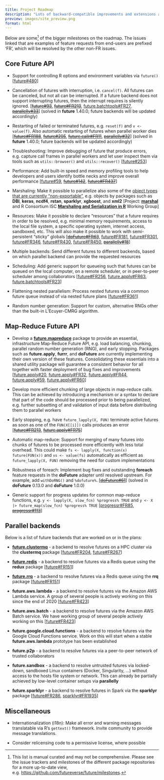 ```yaml
---
title: Project Roadmap
description: "Lots of backward-compatible improvements and extensions ahead"
preview: images/site_preview.png
format: html
---
```


Below are some^[This list is manual curated and may not be comprehensive.  Please see the issue trackers and milestones of the different package repositories for a more up-to-date view, e.g. <https://github.com/futureverse/future/milestones>.] of the bigger milestones on the roadmap.  The issues linked that are examples of feature requests from end-users are prefixed 'FR', which will be resolved by the other non-FR issues.


## Core Future API

* Support for controlling R options and environment variables via `future()`
  [[future#480]]

* Cancellation of futures with interruption, i.e. `cancel(f)`. All futures can be canceled, but not all can be interrupted. If a future backend does not support interrupting futures, then the interrupt requires is silently ignored.
  [~~[future#93]~~, ~~[future#FR213]~~, [future.batchtools#FR27], ~~[parallelly#33]~~] (solved in **future** 1.40.0; future backends will be updated accordingly)

* Restarting of failed or terminated futures, e.g. `reset(f)` and `v <- value(f)`.  Also automatic restarting of futures when parallel worker dies
  [~~[future#FR188]~~, ~~[future#205]~~, ~~[future.callr#FR11]~~, ~~[parallelly#32]~~] (solved in **future** 1.40.0; future backends will be updated accordingly)

* Troubleshooting: Improve debugging of future that produce errors, e.g. capture call frames in parallel workers and let user inspect them via tools such as `utils::browser()` and `utils::recover()`
  [[future#253]]

* Performance: Add built-in speed and memory profiling tools to help developers and users identify bottle necks and improve overall performance
  [[future#59], ~~[future#142]~~, ~~[future#FR437]~~]

* Marshaling: Make it possible to parallelize also some of the [object types that are currently "non-exportable"](https://future.futureverse.org/articles/future-4-non-exportable-objects.html), e.g. objects by packages such as **DBI**, **keras**, **ncdf4**, **rstan**, **sparklyr**, **xgboost**, and **xml2**
  [Project: **[marshal]** and R Consortium ISC **[Marshaling and Serialization in R]** Working Group]

* Resources: Make it possible to declare "resources" that a future requires in order to be resolved, e.g. minimal memory requirements, access to the local file system, a specific operating system, internet access, sandboxed, etc.  This will also make it possible to work with semi-persistent "sticky" globals
  [~~[doFuture#FR63]~~, [future#FR181], [future#FR301], [future#FR346], [future#FR430], [future#FR450], ~~[parallelly#18]~~]

* Multiple backends: Send different futures to different backends, based on which parallel backend can provide the requested resources

* Scheduling: Add generic support for queueing such that futures can be queued on the local computer, on a remote scheduler, or in peer-to-peer scheduler among collaborators
  [[future#FR256], [future.apply#FR63], [future.batchtools#FR23]]

* Flattening nested parallelism: Process nested futures via a common future queue instead of via nested future plans
  [[future#FR361]]

* Random number generation: Support for custom, alternative RNGs other
  than the built-in L'Ecuyer-CMRG algorithm.



## Map-Reduce Future API

* Develop a **[future.mapreduce]** package to provide an essential, infrastructure Map-Reduce Future API, e.g. load balancing, chunking, parallel random number generation (RNG), and early stopping.  Packages such as **future.apply**, **furrr**, and **doFuture** are currently implementing their own version of these features.  Consolidating these essentials into a shared utility package will guarantee a consistent behavior for all together with faster deployment of bug fixes and improvements
  [[future.apply#20], [future.apply#FR32], [future.apply#FR44], [future.apply#59], [future.apply#FR60]]
  
* Develop more efficient chunking of large objects in map-reduce calls.  This can be achieved by introducing a mechanism or a syntax to declare that part of the code should be processed prior to being parallelized, e.g. further subsetting of and validation of input data before distributing them to parallel workers

* Early stopping, e.g. have `future_lapply(X, FUN)` terminate active futures as soon as one of the `FUN(X[[i]])` calls produces an error
  [~~[future#FR213]~~, ~~[future.apply#FR75]~~]

* Automatic map-reduce: Support for merging of many futures into chunks of futures to be processed more efficiently with less total overhead. This could make `fs <- lapply(X, function(x) future(FUN(x))` and `vs <- value(fs)` automatically as efficient as `future_lapply(X, FUN)` removing the need for custom implementations

* Robustness of foreach: Implement bug fixes and outstanding **foreach** feature requests in the **doFuture** adapter until resolved upstream.  For example, add `withDoRNG()` and `%dofuture%`.
  [~~[doFuture#61]~~] (solved in **doFuture** 0.13.0 and **doFuture** 1.0.0)

* Generic support for progress updates for common map-reduce functions, e.g. `y <- lapply(X, slow_fcn) %progress% TRUE` and `y <- X |> future_map(slow_fcn) %progress% TRUE`
  [[progressr#FR85], ~~[progressr#113]~~]


## Parallel backends

Below is a list of future backends that are worked on or in the plans:

* **[future.clustermq]** - a backend to resolve futures on a HPC cluster via the **clustermq** package
  [[future#FR204], [future#FR267]]

* **[future.redis]** - a backend to resolve futures via a Redis queue using the **redux** package
  [[future#FR151]]

* **[future.rrq]** - a backend to resolve futures via a Redis queue using the **rrq** package
  [[future#FR151]]

* **future.aws.lambda** - a backend to resolve futures via the Amazon AWS Lambda service.
  A group of several people is actively working on this since the end of 2020
  [[future#FR423]]

* **future.aws.batch** - a backend to resolve futures via the Amazon AWS Batch service.
  We have working group of several people actively working on this
  [[future#FR423]]

* **future.google.cloud.functions** - a backend to resolve futures via the Google Cloud Functions service.
  Work on this will start when a stable **future.aws.lambda** prototype has been established
  
* **future.p2p** - a backend to resolve futures via a peer-to-peer network of trusted collaborators

* **future.sandbox** - a backend to resolve untrusted futures via locked-down, sandboxed Linux containers (Docker, Singularity, ...) without access to the hosts file system or network. This can already be partially achieved by low-level container setups via **parallelly**

* **future.sparklyr** - a backend to resolve futures in Spark via the **sparklyr** package
  [[future#FR286], [sparklyr#FR1935]]
  



## Miscellaneous

* Internationalization (i18n): Make all error and warning messages translatable via R's `gettext()` framework.  Invite community to provide message translations.

* Consider relicensing code to a permissive license, where possible


[doFuture#61]: https://github.com/HenrikBengtsson/doFuture/issues/61
[doFuture#FR63]: https://github.com/HenrikBengtsson/doFuture/issues/63

[future#59]:  https://github.com/futureverse/future/issues/59
[future#93]:  https://github.com/futureverse/future/issues/93
[future#134]: https://github.com/futureverse/future/issues/134
[future#142]: https://github.com/futureverse/future/issues/142
[future#FR151]: https://github.com/futureverse/future/issues/151
[future#FR181]: https://github.com/futureverse/future/issues/181
[future#FR188]: https://github.com/futureverse/future/issues/188
[future#FR204]: https://github.com/futureverse/future/issues/204
[future#FR267]: https://github.com/futureverse/future/issues/267
[future#205]: https://github.com/futureverse/future/issues/205
[future#FR213]: https://github.com/futureverse/future/issues/213
[future#253]: https://github.com/futureverse/future/issues/253
[future#FR256]: https://github.com/futureverse/future/issues/256
[future#FR286]: https://github.com/futureverse/future/issues/286
[future#FR301]: https://github.com/futureverse/future/issues/301
[future#FR346]: https://github.com/futureverse/future/issues/346
[future#FR361]: https://github.com/futureverse/future/issues/361
[future#FR423]: https://github.com/futureverse/future/issues/423
[future#FR430]: https://github.com/futureverse/future/issues/430
[future#FR437]: https://github.com/futureverse/future/issues/437
[future#FR450]: https://github.com/futureverse/future/issues/450
[future#480]: https://github.com/futureverse/future/issues/480

[future.apply#20]: https://github.com/HenrikBengtsson/future.apply/issues/20
[future.apply#FR32]: https://github.com/HenrikBengtsson/future.apply/issues/32
[future.apply#FR44]: https://github.com/HenrikBengtsson/future.apply/issues/44
[future.apply#59]: https://github.com/HenrikBengtsson/future.apply/issues/59
[future.apply#FR60]: https://github.com/HenrikBengtsson/future.apply/issues/60
[future.apply#FR63]: https://github.com/HenrikBengtsson/future.apply/issues/63
[future.apply#FR75]: https://github.com/HenrikBengtsson/future.apply/issues/75

[future.batchtools#FR23]: https://github.com/HenrikBengtsson/future.batchtools/issues/23
[future.batchtools#FR27]: https://github.com/HenrikBengtsson/future.batchtools/issues/27

[future.callr#FR11]: https://github.com/HenrikBengtsson/future.callr/issues/11

[parallelly#18]: https://github.com/HenrikBengtsson/parallelly/issues/18
[parallelly#32]: https://github.com/HenrikBengtsson/parallelly/issues/32
[parallelly#33]: https://github.com/HenrikBengtsson/parallelly/issues/33

[progressr#FR85]: https://github.com/HenrikBengtsson/progressr/issues/85
[progressr#113]: https://github.com/HenrikBengtsson/progressr/issues/113

[sparklyr#FR1935]: https://github.com/sparklyr/sparklyr/issues/1935


[future.mapreduce]: https://future.mapreduce.futureverse.org
[marshal]: https://marshal.futureverse.org
[future.clustermq]: https://github.com/HenrikBengtsson/future.clustermq
[future.rrq]: https://github.com/HenrikBengtsson/future.rrq
[future.redis]: https://github.com/bwlewis/future.redis

[Marshaling and Serialization in R]: https://github.com/RConsortium/marshalling-wg
